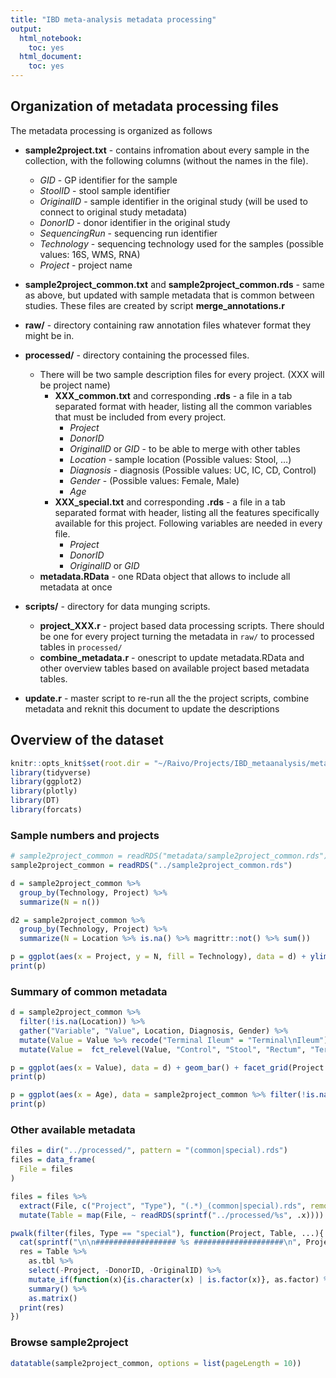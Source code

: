 ```yaml
---
title: "IBD meta-analysis metadata processing"
output:
  html_notebook:
    toc: yes
  html_document:
    toc: yes
---
```


## Organization of metadata processing files
The metadata processing is organized as follows

* **sample2project.txt** - contains infromation about every sample in the collection, with the following columns (without the names in the file).
    + *GID* - GP identifier for the sample
    + *StoolID* - stool sample identifier
    + *OriginalID* - sample identifier in the original study (will be used to connect to original study metadata)
    + *DonorID* - donor identifier in the original study 
    + *SequencingRun* - sequencing run identifier
    + *Technology* - sequencing technology used for the samples (possible values: 16S, WMS, RNA)
    + *Project* - project name

* **sample2project_common.txt** and **sample2project_common.rds** - same as above, but updated with sample metadata that is common between studies. These files are created by script **merge_annotations.r**
    
* **raw/** - directory containing raw annotation files whatever format they might be in.

* **processed/** - directory containing the processed files. 
    
    + There will be two sample description files for every project. (XXX will be project name)
        - **XXX_common.txt** and corresponding **.rds** - a file in a tab separated format with header, listing all the common variables that must be included from every project.
            * *Project* 
            * *DonorID*
            * *OriginalID* or *GID* - to be able to merge with other tables
            * *Location* - sample location (Possible values: Stool, ...)
            * *Diagnosis* - diagnosis (Possible values: UC, IC, CD, Control)
            * *Gender* - (Possible values: Female, Male)
            * *Age*
        - **XXX_special.txt** and corresponding **.rds** - a file in a tab separated format with header, listing all the features specifically available for this project. Following variables are needed in every file.
            * *Project* 
            * *DonorID*
            * *OriginalID* or *GID*
            
    + **metadata.RData** - one RData object that allows to include all metadata at once 

* **scripts/** - directory for data munging scripts. 
    + **project_XXX.r** - project based data processing scripts. There should be one for every project turning the metadata in `raw/` to processed tables in `processed/` 
    + **combine_metadata.r** - onescript to update metadata.RData and other overview tables based on available project based metadata tables.

* **update.r** - master script to re-run all the the project scripts, combine metadata and reknit this document to update the descriptions 

## Overview of the dataset
```r

knitr::opts_knit$set(root.dir = "~/Raivo/Projects/IBD_metaanalysis/metadata/")
library(tidyverse)
library(ggplot2)
library(plotly)
library(DT)
library(forcats)
```

### Sample numbers and projects
```r

# sample2project_common = readRDS("metadata/sample2project_common.rds")
sample2project_common = readRDS("../sample2project_common.rds")

d = sample2project_common %>% 
  group_by(Technology, Project) %>%
  summarize(N = n())

d2 = sample2project_common %>% 
  group_by(Technology, Project) %>%
  summarize(N = Location %>% is.na() %>% magrittr::not() %>% sum())

p = ggplot(aes(x = Project, y = N, fill = Technology), data = d) + ylim(c(0, max(d$N))) + geom_bar(stat = "identity", position = "dodge") + geom_bar(colour = "black", stat = "identity", position = "dodge", data = d2) + theme_bw() + theme(axis.text.x = element_text(angle = 45, hjust = 1))
print(p)
```

### Summary of common metadata
```r
d = sample2project_common %>% 
  filter(!is.na(Location)) %>% 
  gather("Variable", "Value", Location, Diagnosis, Gender) %>% 
  mutate(Value = Value %>% recode("Terminal Ileum" = "Terminal\nIleum")) %>% 
  mutate(Value =  fct_relevel(Value, "Control", "Stool", "Rectum", "Terminal\nIleum"))

p = ggplot(aes(x = Value), data = d) + geom_bar() + facet_grid(Project ~ Variable, scale = "free_x", space = "free_x") + theme_bw(base_size = 10)
print(p)
```

```r
p = ggplot(aes(x = Age), data = sample2project_common %>% filter(!is.na(Age))) + geom_histogram(binwidth = 2) + facet_grid(Project ~ ., scale = "free_y") + theme_bw(base_size = 10)
print(p)
```




### Other available metadata
```r
files = dir("../processed/", pattern = "(common|special).rds")
files = data_frame(
  File = files
)

files = files %>% 
  extract(File, c("Project", "Type"), "(.*)_(common|special).rds", remove = F) %>% 
  mutate(Table = map(File, ~ readRDS(sprintf("../processed/%s", .x))))

pwalk(filter(files, Type == "special"), function(Project, Table, ...){
  cat(sprintf("\n\n################## %s ####################\n", Project))
  res = Table %>% 
    as.tbl %>% 
    select(-Project, -DonorID, -OriginalID) %>%
    mutate_if(function(x){is.character(x) | is.factor(x)}, as.factor) %>%
    summary() %>% 
    as.matrix()
  print(res)
})

```

### Browse sample2project
```r

datatable(sample2project_common, options = list(pageLength = 10))
```






  